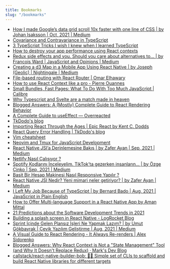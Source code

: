 ```yaml
---
title: Bookmarks
slug: "/bookmarks"
---
```


- [How I made Google’s data grid scroll 10x faster with one line of CSS | by Johan Isaksson | Oct, 2021 | Medium](https://medium.com/@johan.isaksson/how-i-made-googles-data-grid-scroll-10x-faster-with-one-line-of-css-78cb1e8d9cb1)
- [Covariance and Contravariance in TypeScript](https://dmitripavlutin.com/typescript-covariance-contravariance/)
- [3 TypeScript Tricks I wish I knew when I learned TypeScript](https://www.cstrnt.dev/blog/three-typescript-tricks)
- [How to destroy your app performance using React contexts](https://thoughtspile.github.io/2021/10/04/react-context-dangers/)
- [Redux side effects and you. Should you care about alternatives to… | by Francois Ward | JavaScript and Opinions | Medium](https://medium.com/javascript-and-opinions/redux-side-effects-and-you-66f2e0842fc3)
- [Creating a d3 Map in a Mobile App Using React Native | by Joseph (Geolic) | Nightingale | Medium](https://medium.com/nightingale/creating-a-d3-map-in-a-mobile-app-using-react-native-46da1e6b3be6)
- [File-based routing with React Router | Omar Elhawary](https://omarelhawary.me/blog/file-based-routing-with-react-router)
- [How to use React Context like a pro - Pierre Ouannes](https://devtrium.com/posts/how-use-react-context-pro)
- [Small Bundles, Fast Pages: What To Do With Too Much JavaScript | Calibre](https://calibreapp.com/blog/bundle-size-optimization)
- [Why Typescript and Svelte are a match made in heaven](https://www.sanity.io/guides/using-typescript-with-svelte)
- [Blogged Answers: A (Mostly) Complete Guide to React Rendering Behavior](https://blog.isquaredsoftware.com/2020/05/blogged-answers-a-mostly-complete-guide-to-react-rendering-behavior/)
- [A Complete Guide to useEffect — Overreacted](https://overreacted.io/a-complete-guide-to-useeffect/)
- [TkDodo's blog](https://tkdodo.eu/blog/)
- [Importing React Through the Ages | Epic React by Kent C. Dodds](https://epicreact.dev/importing-react-through-the-ages/)
- [React Query Error Handling | TkDodo's blog](https://tkdodo.eu/blog/react-query-error-handling)
- [Vim cheatsheet](https://devhints.io/vim)
- [Neovim and Tmux for JavaScript Development](https://elijahmanor.com/blog/neovim-tmux)
- [React Native JSI’a Derinlemesine Bakış | by Zafer Ayan | Sep, 2021 | Medium](https://zaferayan.medium.com/react-native-jsia-derinlemesine-bak%C4%B1%C5%9F-c36a2021358f)
- [Netlify Nasıl Çalışıyor ?](https://medium.com/cloud-and-servers/netlify-nas%C4%B1l-%C3%A7al%C4%B1%C5%9F%C4%B1yor-69a333a56762)
- [Spotify Kodlarını İnceleyelim. TikTok’ta gezerken insanların… | by Özge Çinko | Sep, 2021 | Medium](https://ozgecinko.medium.com/spotify-kodlar%C4%B1n%C4%B1-i%CC%87nceleyelim-af4a96d7f434)
- [Basit Bir Hesap Makinesi Nasıl Responsive Yapılır ?](https://medium.com/frontend-development-with-js/basit-bir-hesap-makinesi-nas%C4%B1l-responsive-yap%C4%B1l%C4%B1r-e929a082a0ed)
- [React Native JSI Nedir? Yeni mimari neler getiriyor? | by Zafer Ayan | Medium](https://zaferayan.medium.com/react-native-jsi-nedir-yeni-mimari-neler-getiriyor-d055acbc2933)
- [I Left My Job Because of TypeScript | by Bernard Bado | Aug, 2021 | JavaScript in Plain English](https://javascript.plainenglish.io/i-left-my-job-because-of-typescript-3df0cb38bdbf)
- [How to Offer Multi-language Support in a React Native App by Aman Mittal](https://amanhimself.dev/blog/multi-language-support-in-react-native-with-react-i18next/)
- [21 Predictions about the Software Development Trends in 2021](https://towardsdatascience.com/21-predictions-about-the-software-development-trends-in-2021-600bfa048be)
- [Building a splash screen in React Native - LogRocket Blog](https://blog.logrocket.com/building-a-splash-screen-in-react-native/)
- [Sprint İçinde Gelen Plansız İşleri Ne Yapmak Lazım? | by Umut Gökbayrak | Çevik Yazılım Geliştirme | Aug, 2021 | Medium](https://medium.com/%C3%A7evik-yaz%C4%B1l%C4%B1m-geli%C5%9Ftirme/sprint-i%CC%87%C3%A7inde-gelen-plans%C4%B1z-i%CC%87%C5%9Fleri-ne-yapmak-laz%C4%B1m-d956a8a6c0b2)
- [A Visual Guide to React Rendering - It Always Re-renders | Alex Sidorenko](https://alexsidorenko.com/blog/react-render-always-rerenders/)
- [Blogged Answers: Why React Context is Not a "State Management" Tool (and Why It Doesn't Replace Redux) · Mark's Dev Blog](https://blog.isquaredsoftware.com/2021/01/context-redux-differences/)
- [callstack/react-native-builder-bob: 👷‍♂️ Simple set of CLIs to scaffold and build React Native libraries for different targets](https://github.com/callstack/react-native-builder-bob)

    